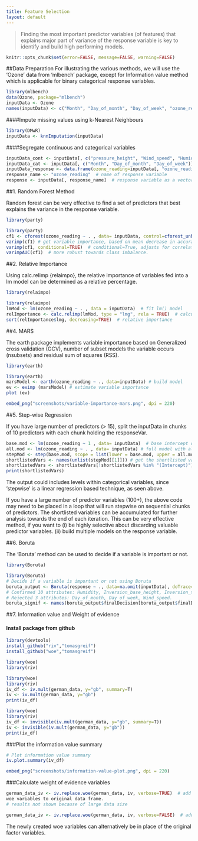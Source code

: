 ```yaml
---
title: Feature Selection
layout: default
---
```

> Finding the most important predictor variables (of features) that explains major part of variance of the response variable is key to identify and build high performing models.

```r
knitr::opts_chunk$set(error=FALSE, message=FALSE, warning=FALSE)
```

##Data Preparation
For illustrating the various methods, we will use the ‘Ozone’ data from ‘mlbench’ package, except for Information value method which is applicable for binary categorical response variables.

```r
library(mlbench)
data(Ozone, package="mlbench")
inputData <- Ozone
names(inputData) <- c("Month", "Day_of_month", "Day_of_week", "ozone_reading", "pressure_height", "Wind_speed", "Humidity", "Temperature_Sandburg", "Temperature_ElMonte", "Inversion_base_height", "Pressure_gradient", "Inversion_temperature", "Visibility")  # assign names
```


####Impute missing values using k-Nearest Neighbours
```r
library(DMwR)
inputData <- knnImputation(inputData)
```

####Segregate continuous and categorical variables

```r
inputData_cont <- inputData[, c("pressure_height", "Wind_speed", "Humidity", "Temperature_Sandburg", "Temperature_ElMonte", "Inversion_base_height", "Pressure_gradient", "Inversion_temperature", "Visibility")] # all continuous vars in inputData_cont
inputData_cat <- inputData[, c("Month", "Day_of_month", "Day_of_week")]  # all categorical variables in inputData_cat
inputData_response <- data.frame(ozone_reading=inputData[, "ozone_reading"])  # response variable as a dataframe
response_name <- "ozone_reading"  # name of response variable
response <- inputData[, response_name]  # response variable as a vector
```

##1. Random Forest Method

Random forest can be very effective to find a set of predictors that best explains the variance in the response variable.

```r
library(party)
```

```r
library(party)
cf1 <- cforest(ozone_reading ~ . , data= inputData, control=cforest_unbiased(mtry=2,ntree=50)) # fit the random forest
varimp(cf1) # get variable importance, based on mean decrease in accuracy
varimp(cf1, conditional=TRUE)  # conditional=True, adjusts for correlations between predictors
varimpAUC(cf1)  # more robust towards class imbalance.
```


 
##2. Relative Importance

Using calc.relimp {relaimpo}, the relative importance of variables fed into a lm model can be determined as a relative percentage.

```r
library(relaimpo)
```

```r
library(relaimpo)
lmMod <- lm(ozone_reading ~ . , data = inputData)  # fit lm() model
relImportance <- calc.relimp(lmMod, type = "lmg", rela = TRUE)  # calculate relative importance scaled to 100
sort(relImportance$lmg, decreasing=TRUE)  # relative importance
```

##4. MARS

The earth package implements variable importance based on Generalized cross validation (GCV), number of subset models the variable occurs (nsubsets) and residual sum of squares (RSS).
```r
library(earth)
```

```r
library(earth)
marsModel <- earth(ozone_reading ~ ., data=inputData) # build model
ev <- evimp (marsModel) # estimate variable importance
plot (ev)
```

```r
embed_png("screenshots/variable-importance-mars.png", dpi = 220)
```

##5. Step-wise Regression

If you have large number of predictors (> 15), split the inputData in chunks of 10 predictors with each chunk holding the responseVar.
```r
base.mod <- lm(ozone_reading ~ 1 , data= inputData)  # base intercept only model
all.mod <- lm(ozone_reading ~ . , data= inputData) # full model with all predictors
stepMod <- step(base.mod, scope = list(lower = base.mod, upper = all.mod), direction = "both", trace = 0, steps = 1000)  # perform step-wise algorithm
shortlistedVars <- names(unlist(stepMod[[1]])) # get the shortlisted variable.
shortlistedVars <- shortlistedVars[!shortlistedVars %in% "(Intercept)"]  # remove intercept 
print(shortlistedVars)
```

The output could includes levels within categorical variables, since ‘stepwise’ is a linear regression based technique, as seen above.

If you have a large number of predictor variables (100+), the above code may need to be placed in a loop that will run stepwise on sequential chunks of predictors. The shortlisted variables can be accumulated for further analysis towards the end of each iteration. This can be very effective method, if you want to (i) be highly selective about discarding valuable predictor variables. (ii) build multiple models on the response variable.
 
##6. Boruta

The ‘Boruta’ method can be used to decide if a variable is important or not.
```r
library(Boruta)
```

```r
library(Boruta)
# Decide if a variable is important or not using Boruta
boruta_output <- Boruta(response ~ ., data=na.omit(inputData), doTrace=2)  # perform Boruta search
# Confirmed 10 attributes: Humidity, Inversion_base_height, Inversion_temperature, Month, Pressure_gradient and 5 more.
# Rejected 3 attributes: Day_of_month, Day_of_week, Wind_speed.
boruta_signif <- names(boruta_output$finalDecision[boruta_output$finalDecision %in% c("Confirmed", "Tentative")])  # collect Confirmed and Tentative variables
```


##7. Information value and Weight of evidence

#### Install package from github
```r
library(devtools)
install_github("riv","tomasgreif")
install_github("woe","tomasgreif")
```

```r
library(woe)
library(riv)
```

```r
library(woe)
library(riv)
iv_df <- iv.mult(german_data, y="gb", summary=T)
iv <- iv.mult(german_data, y="gb")
print(iv_df)
```

```r
library(woe)
library(riv)
iv_df <- invisible(iv.mult(german_data, y="gb", summary=T))
iv <- invisible(iv.mult(german_data, y="gb"))
print(iv_df)
```

###Plot the information value summary
```r
# Plot information value summary
iv.plot.summary(iv_df)
```

```r
embed_png("screenshots/information-value-plot.png", dpi = 220)
```

###Calculate weight of evidence variables
```r
german_data_iv <- iv.replace.woe(german_data, iv, verbose=TRUE)  # add 
woe variables to original data frame.
# results not shown because of large data size

```

```r
german_data_iv <- iv.replace.woe(german_data, iv, verbose=FALSE)  # add woe variables to original data frame.
```


The newly created woe variables can alternatively be in place of the original factor variables.

